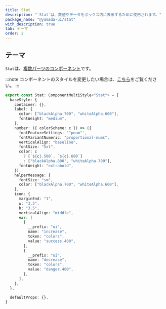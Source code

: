 ```yaml
---
title: Stat
description: "`Stat`は、数値やデータをボックス内に表示するために使用されます。"
package_name: "@yamada-ui/stat"
with_description: true
tab: テーマ
order: 2
---
```


## テーマ

`Stat`は、[複数パーツのコンポーネント](/styled-system/theming/component-styles#複数パーツのコンポーネント)です。

:::note
コンポーネントのスタイルを変更したい場合は、[こちら](/styled-system/theming/customize-theme#コンポーネントのスタイルを変更する)をご覧ください。
:::

```ts
export const Stat: ComponentMultiStyle<"Stat"> = {
  baseStyle: {
    container: {},
    label: {
      color: ["blackAlpha.700", "whiteAlpha.600"],
      fontWeight: "medium",
    },
    number: ({ colorScheme: c }) => ({
      fontFeatureSettings: '"pnum"',
      fontVariantNumeric: "proportional-nums",
      verticalAlign: "baseline",
      fontSize: "5xl",
      color: c
        ? [`${c}.500`, `${c}.600`]
        : ["blackAlpha.800", "whiteAlpha.700"],
      fontWeight: "extrabold",
    }),
    helperMessage: {
      fontSize: "sm",
      color: ["blackAlpha.700", "whiteAlpha.600"],
    },
    icon: {
      marginEnd: "1",
      w: "3.5",
      h: "3.5",
      verticalAlign: "middle",
      var: [
        {
          __prefix: "ui",
          name: "increase",
          token: "colors",
          value: "success.400",
        },
        {
          __prefix: "ui",
          name: "decrease",
          token: "colors",
          value: "danger.400",
        },
      ],
    },
  },

  defaultProps: {},
}
```
